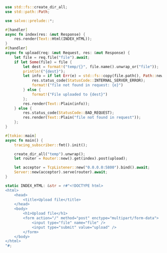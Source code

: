 
```rust  title="upload-file/src/main.rs"
use std::fs::create_dir_all;
use std::path::Path;

use salvo::prelude::*;

#[handler]
async fn index(res: &mut Response) {
    res.render(Text::Html(INDEX_HTML));
}
#[handler]
async fn upload(req: &mut Request, res: &mut Response) {
    let file = req.file("file").await;
    if let Some(file) = file {
        let dest = format!("temp/{}", file.name().unwrap_or("file"));
        println!("{dest}");
        let info = if let Err(e) = std::fs::copy(file.path(), Path::new(&dest)) {
            res.status_code(StatusCode::INTERNAL_SERVER_ERROR);
            format!("file not found in request: {e}")
        } else {
            format!("File uploaded to {dest}")
        };
        res.render(Text::Plain(info));
    } else {
        res.status_code(StatusCode::BAD_REQUEST);
        res.render(Text::Plain("file not found in request"));
    };
}

#[tokio::main]
async fn main() {
    tracing_subscriber::fmt().init();

    create_dir_all("temp").unwrap();
    let router = Router::new().get(index).post(upload);

    let acceptor = TcpListener::new("0.0.0.0:5800").bind().await;
    Server::new(acceptor).serve(router).await;
}

static INDEX_HTML: &str = r#"<!DOCTYPE html>
<html>
    <head>
        <title>Upload file</title>
    </head>
    <body>
        <h1>Upload file</h1>
        <form action="/" method="post" enctype="multipart/form-data">
            <input type="file" name="file" />
            <input type="submit" value="upload" />
        </form>
    </body>
</html>
"#;

```